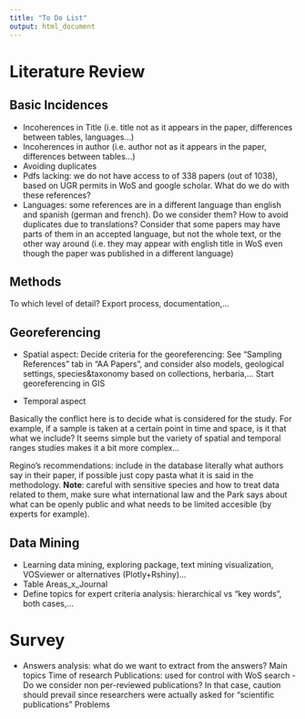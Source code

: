 ---
title: "To Do List"
output: html_document
---

# Literature Review

## Basic Incidences
- Incoherences in Title (i.e. title not as it appears in the paper, differences between tables, languages...) 
- Incoherences in author (i.e. author not as it appears in the paper, differences between tables...)
- Avoiding duplicates
- Pdfs lacking: we do not have access to of 338 papers (out of 1038), based on UGR permits in WoS and google scholar. What do we do with these references?
- Languages: some references are in a different language than english and spanish (german and french). Do we consider them? How to avoid duplicates due to translations? Consider that some papers may have parts of them in an accepted language, but not the whole text, or the other way around (i.e. they may appear with english title in WoS even though the paper was published in a different language)

## Methods

To which level of detail? Export process, documentation,...

## Georeferencing

- Spatial aspect: 
    Decide criteria for the georeferencing: See "Sampling References" tab in "AA Papers", and consider also models, geological settings, species&taxonomy based on collections, herbaria,...
    Start georeferencing in GIS
    
- Temporal aspect

Basically the conflict here is to decide what is considered for the study. For example, if a sample is taken at a certain point in time and space, is it that what we include? It seems simple but the variety of spatial and temporal ranges studies makes it a bit more complex...

Regino's recommendations: include in the database literally what authors say in their paper, if possible just copy pasta what it is said in the methodology. 
  **Note**: careful with sensitive species and how to treat data related to them, make sure what international law and the Park says about what can be openly public and what needs to be limited accesible (by experts for example).

## Data Mining

- Learning data mining, exploring package, text mining visualization, VOSviewer or alternatives (Plotly+Rshiny)...
- Table Areas_x_Journal
- Define topics for expert criteria analysis: hierarchical vs "key words", both cases,...

# Survey

- Answers analysis: what do we want to extract from the answers?
  Main topics
  Time of research
  Publications: used for control with WoS search 
      - Do we consider non per-reviewed publications? In that case, caution should prevail since researchers were actually asked for "scientific publications"
  Problems